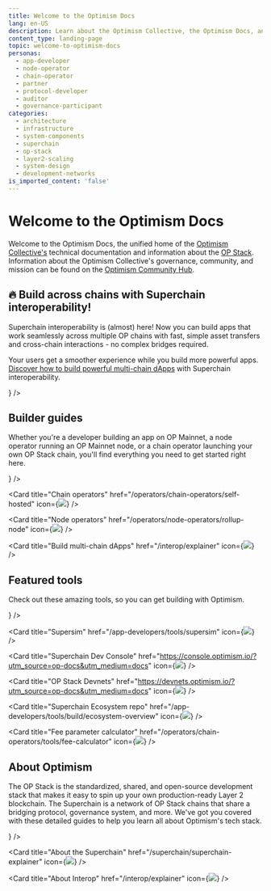 ```yaml
---
title: Welcome to the Optimism Docs
lang: en-US
description: Learn about the Optimism Collective, the Optimism Docs, and how to get started building with Optimism.
content_type: landing-page
topic: welcome-to-optimism-docs
personas:
  - app-developer
  - node-operator
  - chain-operator
  - partner
  - protocol-developer
  - auditor
  - governance-participant
categories:
  - architecture
  - infrastructure
  - system-components
  - superchain
  - op-stack
  - layer2-scaling
  - system-design
  - development-networks
is_imported_content: 'false'
---
```



# Welcome to the Optimism Docs

Welcome to the Optimism Docs, the unified home of the [Optimism Collective's](/connect/resources/glossary#optimism-collective) technical documentation and information about the [OP Stack](/stack/getting-started).
Information about the Optimism Collective's governance, community, and mission can be found on the [Optimism Community Hub](https://community.optimism.io/docs/governance/?utm_source=op-docs&utm_medium=docs).

## 🔥 Build across chains with Superchain interoperability!

Superchain interoperability is (almost) here! Now you can build apps that work seamlessly across multiple OP chains with fast, simple asset transfers and cross-chain interactions - no complex bridges required. 

Your users get a smoother experience while you build more powerful apps.  [Discover how to build powerful multi-chain dApps](/interop/explainer) with Superchain interoperability.

<Cards>
  <Card title="Superchain Interoperability Explainer" href="/interop/explainer" icon={<img src="img/icons/book.svg" />} />
</Cards>

## Builder guides

Whether you're a developer building an app on OP Mainnet, a node operator running an OP Mainnet node, or a chain operator launching your own OP Stack chain, you'll find everything you need to get started right here.

<Cards>
  <Card title="App developers" href="/app-developers/get-started" icon={<img src="img/icons/terminal-window-line.svg" />} />

  <Card title="Chain operators" href="/operators/chain-operators/self-hosted" icon={<img src="img/icons/instance-line.svg" />} />

  <Card title="Node operators" href="/operators/node-operators/rollup-node" icon={<img src="img/icons/computer-line.svg" />} />
  
  <Card title="Build multi-chain dApps" href="/interop/explainer" icon={<img src="img/icons/terminal-window-line.svg" />} />
</Cards>

## Featured tools

Check out these amazing tools, so you can get building with Optimism.

<Cards>
  <Card title="Superchain faucet" href="https://console.optimism.io/faucet?utm_source=op-docs&utm_medium=docs" icon={<img src="img/icons/gear.svg" />} />

  <Card title="Supersim" href="/app-developers/tools/supersim" icon={<img src="img/icons/gear.svg" />} />

  <Card title="Superchain Dev Console" href="https://console.optimism.io/?utm_source=op-docs&utm_medium=docs" icon={<img src="img/icons/gear.svg" />} />

  <Card title="OP Stack Devnets" href="https://devnets.optimism.io/?utm_source=op-docs&utm_medium=docs" icon={<img src="img/icons/gear.svg" />} />

  <Card title="Superchain Ecosystem repo" href="/app-developers/tools/build/ecosystem-overview" icon={<img src="img/icons/gear.svg" />} />

  <Card title="Fee parameter calculator" href="/operators/chain-operators/tools/fee-calculator" icon={<img src="img/icons/gear.svg" />} />

</Cards>

## About Optimism

The OP Stack is the standardized, shared, and open-source development stack that makes it easy to spin up your own production-ready Layer 2 blockchain.
The Superchain is a network of OP Stack chains that share a bridging protocol, governance system, and more.
We've got you covered with these detailed guides to help you learn all about Optimism's tech stack.

<Cards>
  <Card title="About the OP Stack" href="/stack/getting-started" icon={<img src="img/icons/book.svg" />} />

  <Card title="About the Superchain" href="/superchain/superchain-explainer" icon={<img src="img/icons/book.svg" />} />

  <Card title="About Interop" href="/interop/explainer" icon={<img src="img/icons/book.svg" />} />
</Cards>
